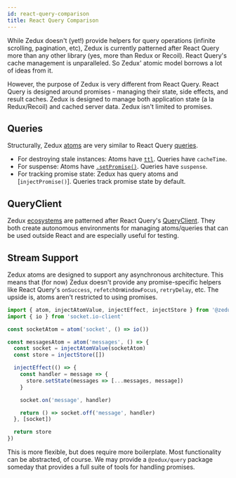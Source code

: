 ```yaml
---
id: react-query-comparison
title: React Query Comparison
---
```


While Zedux doesn't (yet!) provide helpers for query operations (infinite scrolling, pagination, etc), Zedux is currently patterned after React Query more than any other library (yes, more than Redux or Recoil). React Query's cache management is unparalleled. So Zedux' atomic model borrows a lot of ideas from it.

However, the purpose of Zedux is very different from React Query. React Query is designed around promises - managing their state, side effects, and result caches. Zedux is designed to manage both application state (a la Redux/Recoil) and cached server data. Zedux isn't limited to promises.

## Queries

Structurally, Zedux [atoms](../api/classes/Atom) are very similar to React Query [queries](https://react-query.tanstack.com/guides/queries).

- For destroying stale instances: Atoms have [`ttl`](../api/classes/Atom#ttl). Queries have `cacheTime`.
- For suspense: Atoms have [`.setPromise()`](../api/classes/AtomApi#setpromise). Queries have `suspense`.
- For tracking promise state: Zedux has query atoms and [`injectPromise()`]. Queries track promise state by default.

## QueryClient

Zedux [ecosystems](../api/classes/Ecosystem) are patterned after React Query's [QueryClient](https://react-query.tanstack.com/reference/QueryClient). They both create autonomous environments for managing atoms/queries that can be used outside React and are especially useful for testing.

## Stream Support

Zedux atoms are designed to support any asynchronous architecture. This means that (for now) Zedux doesn't provide any promise-specific helpers like React Query's `onSuccess`, `refetchOnWindowFocus`, `retryDelay`, etc. The upside is, atoms aren't restricted to using promises.

```ts
import { atom, injectAtomValue, injectEffect, injectStore } from '@zedux/react'
import { io } from 'socket.io-client'

const socketAtom = atom('socket', () => io())

const messagesAtom = atom('messages', () => {
  const socket = injectAtomValue(socketAtom)
  const store = injectStore([])

  injectEffect(() => {
    const handler = message => {
      store.setState(messages => [...messages, message])
    }

    socket.on('message', handler)

    return () => socket.off('message', handler)
  }, [socket])

  return store
})
```

This is more flexible, but does require more boilerplate. Most functionality can be abstracted, of course. We may provide a `@zedux/query` package someday that provides a full suite of tools for handling promises.
